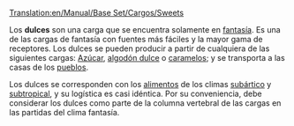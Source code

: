 [[Translation:en/Manual/Base Set/Cargos/Sweets]]

{{es/Carga| carga  = Dulces
| imagen = Sweets.png
| producida =[[es/Manual/Base Set/Industries/Fábrica de dulces|Fábrica de dulces]]
| aceptada  =[[es/Manual/Pueblo|Pueblo]]
}}
Los '''dulces''' son una carga que se encuentra solamente en [[es/Manual/Clima|fantasía]]. Es una de las cargas de fantasía con fuentes más fáciles y la mayor gama de receptores. Los dulces se pueden producir a partir de cualquiera de las siguientes cargas: [[es/Manual/Base Set/Cargos/Azúcar|Azúcar]], [[es/Manual/Base Set/Cargos/Algodón dulce|algodón dulce]] o [[es/Manual/Base Set/Cargos/Caramelos|caramelos]]; y se transporta a las casas de los [[es/Manual/Pueblo|pueblos]].

Los dulces se corresponden con los [[es/Manual/Base Set/Cargos/Alimentos|alimentos]] de los climas [[es/Manual/Clima|subártico]] y [[es/Manual/Clima|subtropical]], y su logística es casi idéntica. Por su conveniencia, debe considerar los dulces como parte de la columna vertebral de las cargas en las partidas del clima fantasía.